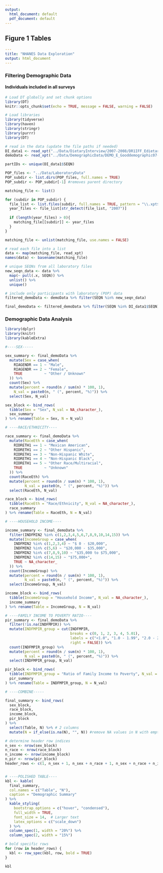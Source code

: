 ```yaml
---
output:
  html_document: default
  pdf_document: default
---
```

## Figure 1 Tables

``` yaml
---
title: "NHANES Data Exploration"
output: html_document
---
```

### Filtering Demographic Data

#### Individuals included in all surveys

```r
# Load DT globally and set chunk options
library(DT)
knitr::opts_chunk$set(echo = TRUE, message = FALSE, warning = FALSE)
```

```r
# Load libraries
library(tidyverse)
library(haven)
library(stringr)
library(purrr)
library(DT)

# read in the data (update the file paths if needed)
DI_data1 <- read_xpt("../Data/DietaryInterview/2007-2008/DR1IFF_Edietary-interview-1-07-08.xpt")
demoData <- read_xpt("../Data/DemographicData/DEMO_E_Gooddemographic07-08.xpt")

partIDs <- unique(DI_data1$SEQN)

POP_files <- "../Data/LaboratoryData"
POP_subdir <- list.dirs(POP_files, full.names = TRUE)
POP_subdir <- POP_subdir[-1] #removes parent directory

matching_file <- list()

for (subdir in POP_subdir) {
  file_list <- list.files(subdir, full.names = TRUE, pattern = "\\.xpt$")
  year_files <- file_list[str_detect(file_list, "2007")]
  
  if (length(year_files) > 0){
    matching_file[[subdir]] <- year_files
  }
}

matching_file <- unlist(matching_file, use.names = FALSE)

# read each file into a list
data <- map(matching_file, read_xpt)
names(data) <- basename(matching_file)

# unique SEQNs from all laboratory files
new_seqn_data <- data %>%
  map(~ pull(.x, SEQN)) %>%
  unlist() %>%
  unique()

# include only participants with laboratory (POP) data
filtered_demoData <- demoData %>% filter(SEQN %in% new_seqn_data)

final_demoData <- filtered_demoData %>% filter(SEQN %in% DI_data1$SEQN)


```

### Demographic Data Analysis

```r
library(dplyr)
library(knitr)
library(kableExtra)

#----SEX-----

sex_summary <- final_demoData %>%
  mutate(Sex = case_when(
    RIAGENDR == 1 ~ "Male",
    RIAGENDR == 2 ~ "Female",
    TRUE          ~ "Other / Unknown"
  )) %>%
  count(Sex) %>%
  mutate(percent = round(n / sum(n) * 100, 1), 
    N_val = paste0(n, " (", percent, "%)")) %>%
  select(Sex, N_val)

sex_block <- bind_rows(
  tibble(Sex = "Sex", N_val = NA_character_),
  sex_summary
) %>% rename(Table = Sex, N = N_val)

# ----RACE/ETHNICITY----

race_summary <- final_demoData %>%
  mutate(RaceEth = case_when(
    RIDRETH1 == 1 ~ "Mexican American",
    RIDRETH1 == 2 ~ "Other Hispanic",
    RIDRETH1 == 3 ~ "Non-Hispanic White",
    RIDRETH1 == 4 ~ "Non-Hispanic Black",
    RIDRETH1 == 5 ~ "Other Race/Multiracial",
    TRUE          ~ "Unknown"
  )) %>%
  count(RaceEth) %>%
  mutate(percent = round(n / sum(n) * 100, 1),
         N_val = paste0(n, " (", percent, "%)")) %>%
  select(RaceEth, N_val)

race_block <- bind_rows(
  tibble(RaceEth = "Race/Ethnicity", N_val = NA_character_),
  race_summary
) %>% rename(Table = RaceEth, N = N_val)

# ----HOUSEHOLD INCOME----

income_summary <- final_demoData %>%
  filter(INDFMIN2 %in% c(1,2,3,4,5,6,7,8,9,10,14,15)) %>%
  mutate(IncomeGroup = case_when(
    INDFMIN2 %in% c(1,2,3,4) ~ "$ 0 - $20,000",
    INDFMIN2 %in% c(5,6) ~ "$20,000 - $35,000",
    INDFMIN2 %in% c(7,8,9,10) ~ "$35,000 to $75,000",
    INDFMIN2 %in% c(14,15) ~ "$75,000+",
    TRUE ~ NA_character_
  )) %>%
  count(IncomeGroup) %>%
  mutate(percent = round(n / sum(n) * 100, 1),
         N_val = paste0(n, " (", percent, "%)")) %>%
  select(IncomeGroup, N_val)

income_block <- bind_rows(
  tibble(IncomeGroup = "Household Income", N_val = NA_character_),
  income_summary
) %>% rename(Table = IncomeGroup, N = N_val)

# ----FAMILY INCOME TO POVERTY RATIO----
pir_summary <- final_demoData %>%
  filter(!is.na(INDFMPIR)) %>%
  mutate(INDFMPIR_group = cut(INDFMPIR,
                              breaks = c(0, 1, 2, 3, 4, 5.01),
                              labels = c("<1.0", "1.0 - 1.99", "2.0 - 2.99", "3.0 - 3.99", "4.0 - 5.0+"),
                              right = FALSE)) %>%
  count(INDFMPIR_group) %>%
  mutate(percent = round(n / sum(n) * 100, 1),
         N_val = paste0(n, " (", percent, "%)")) %>%
  select(INDFMPIR_group, N_val)

pir_block <- bind_rows(
  tibble(INDFMPIR_group = "Ratio of Family Income to Poverty", N_val = NA_character_),
  pir_summary
) %>% rename(Table = INDFMPIR_group, N = N_val)

# ----COMBINE-----

final_summary <- bind_rows(
  sex_block,
  race_block,
  income_block,
  pir_block
) %>%
  select(Table, N) %>% # 2 columns
  mutate(N = if_else(is.na(N), "", N)) #remove NA values in N with empty string

# determine header row indices
n_sex <- nrow(sex_block)
n_race <- nrow(race_block)
n_income <- nrow(income_block)
n_pir <- nrow(pir_block)
header_rows <- c(1, n_sex + 1, n_sex + n_race + 1, n_sex + n_race + n_income + 1)


# ----POLISHED TABLE----
kbl <- kable(
  final_summary,
  col.names = c("Table", "N"),
  caption = "Demographic Summary"
) %>%
  kable_styling(
    bootstrap_options = c("hover", "condensed"),
    full_width = TRUE,
    font_size = 14,  # Larger text
    latex_options = c("scale_down")
  ) %>%
  column_spec(1, width = "20%") %>%
  column_spec(2, width = "15%")

# bold specific rows
for (row in header_rows) {
  kbl <- row_spec(kbl, row, bold = TRUE)
}

kbl
```
